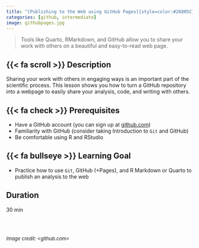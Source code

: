 ```yaml
---
title: "[Publishing to the Web using GitHub Pages]{style=color:#26805C}"
categories: [github, intermediate]
image: githubpages.jpg 
---
```


> Tools like Quarto, RMarkdown, and GitHub allow you to share your work with others on a beautiful and easy-to-read web page.

## {{< fa scroll >}} Description

Sharing your work with others in engaging ways is an important part of the scientific process. This lesson shows you how to turn a GitHub repository into a webpage to easily share your analysis, code, and writing with others.

## {{< fa check >}} Prerequisites

-   Have a GitHub account (you can sign up at [github.com](github.com))
-   Familiarity with GitHub (consider taking Introduction to `Git` and GitHub)
-   Be comfortable using R and RStudio

## {{< fa bullseye >}} Learning Goal

-   Practice how to use `Git`, GitHub (+Pages), and R Markdown or Quarto to publish an analysis to the web

## <i class="fa-regular fa-clock"></i>Duration

30 min


<br>

<font size="2">  
    _Image credit: <github.com>_
</font>
